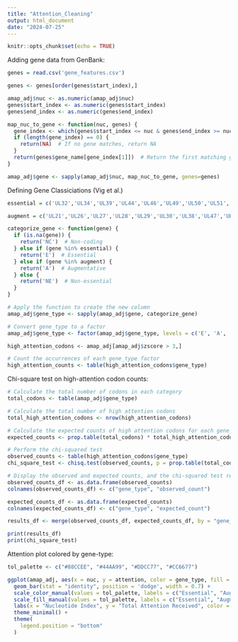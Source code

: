 ```yaml
---
title: "Attention_Cleaning"
output: html_document
date: "2024-07-25"
---
```


```r
knitr::opts_chunk$set(echo = TRUE)
```

Adding gene data from GenBank:
```r
genes = read.csv('gene_features.csv')
```

```r
genes <- genes[order(genes$start_index),]
```

```r
amap_adj$nuc <- as.numeric(amap_adj$nuc)
genes$start_index <- as.numeric(genes$start_index)
genes$end_index <- as.numeric(genes$end_index)
```

```r
map_nuc_to_gene <- function(nuc, genes) {
  gene_index <- which(genes$start_index <= nuc & genes$end_index >= nuc)
  if (length(gene_index) == 0) {
    return(NA)  # If no gene matches, return NA
  }
  return(genes$gene_name[gene_index[1]])  # Return the first matching gene name
}

amap_adj$gene <- sapply(amap_adj$nuc, map_nuc_to_gene, genes=genes)
```

Defining Gene Classiciations (Vig et al.)
```r
essential = c('UL32','UL34','UL39','UL44','UL46','UL49','UL50','UL51','UL52','UL53','UL54','UL55','UL56','UL57','UL60','UL61','UL70','UL73','UL75','UL77','UL79','UL80','UL84','UL85','UL86','UL87','UL89','UL90','UL91','UL92','UL93','UL95','UL98','UL99','UL100','UL101','UL102','UL104','UL105','UL115','UL122','UL124')

augment = c('UL21','UL26','UL27','UL28','UL29','UL30','UL38','UL47','UL48','UL69','UL71','UL72','UL74','UL76','UL82','UL94','UL96','UL97','UL103','UL112','UL113','UL114','UL117','UL123','US23','US24','US26','TRS1')
```

```r
categorize_gene <- function(gene) {
  if (is.na(gene)) {
    return('NC')  # Non-coding
  } else if (gene %in% essential) {
    return('E')  # Essential
  } else if (gene %in% augment) {
    return('A')  # Augmentative
  } else {
    return('NE')  # Non-essential
  }
}

# Apply the function to create the new column
amap_adj$gene_type <- sapply(amap_adj$gene, categorize_gene)

# Convert gene_type to a factor
amap_adj$gene_type <- factor(amap_adj$gene_type, levels = c('E', 'A', 'NE', 'NC'))
```

```r
high_attention_codons <- amap_adj[amap_adj$zscore > 3,]

# Count the occurrences of each gene_type factor
high_attention_counts <- table(high_attention_codons$gene_type)
```

Chi-square test on high-attention codon counts:

```r
# Calculate the total number of codons in each category
total_codons <- table(amap_adj$gene_type)

# Calculate the total number of high attention codons
total_high_attention_codons <- nrow(high_attention_codons)

# Calculate the expected counts of high attention codons for each gene_type
expected_counts <- prop.table(total_codons) * total_high_attention_codons

# Perform the chi-squared test
observed_counts <- table(high_attention_codons$gene_type)
chi_square_test <- chisq.test(observed_counts, p = prop.table(total_codons))

# Display the observed and expected counts, and the chi-squared test results
observed_counts_df <- as.data.frame(observed_counts)
colnames(observed_counts_df) <- c("gene_type", "observed_count")

expected_counts_df <- as.data.frame(expected_counts)
colnames(expected_counts_df) <- c("gene_type", "expected_count")

results_df <- merge(observed_counts_df, expected_counts_df, by = "gene_type")

print(results_df)
print(chi_square_test)
```

Attention plot colored by gene-type:

```r
tol_palette <- c("#88CCEE", "#44AA99", "#DDCC77", "#CC6677")
```

```r
ggplot(amap_adj, aes(x = nuc, y = attention, color = gene_type, fill = gene_type)) +
  geom_bar(stat = "identity", position = 'dodge', width = 0.7) +
  scale_color_manual(values = tol_palette, labels = c("Essential", "Augment", "Non-essential", "Non-coding")) +
  scale_fill_manual(values = tol_palette, labels = c("Essential", "Augment", "Non-essential", "Non-coding")) +
  labs(x = "Nucleotide Index", y = "Total Attention Received", color = "Gene Classification", fill = "Gene Classification") +
  theme_minimal() +
  theme(
    legend.position = "bottom"
  )
```